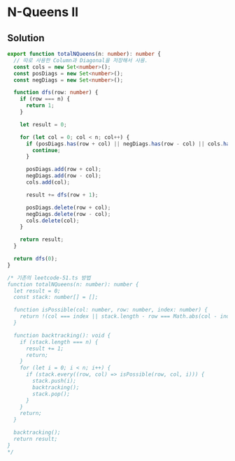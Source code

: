 # N-Queens II

## Solution

```typescript filename="solution.ts" copy 
export function totalNQueens(n: number): number {
  // 따로 사용한 Column과 Diagonal을 저장해서 사용.
  const cols = new Set<number>();
  const posDiags = new Set<number>();
  const negDiags = new Set<number>();

  function dfs(row: number) {
    if (row === n) {
      return 1;
    }

    let result = 0;

    for (let col = 0; col < n; col++) {
      if (posDiags.has(row + col) || negDiags.has(row - col) || cols.has(col)) {
        continue;
      }

      posDiags.add(row + col);
      negDiags.add(row - col);
      cols.add(col);

      result += dfs(row + 1);

      posDiags.delete(row + col);
      negDiags.delete(row - col);
      cols.delete(col);
    }

    return result;
  }

  return dfs(0);
}

/* 기존의 leetcode-51.ts 방법
function totalNQueens(n: number): number {
  let result = 0;
  const stack: number[] = [];

  function isPossible(col: number, row: number, index: number) {
    return !(col === index || stack.length - row === Math.abs(col - index));
  }

  function backtracking(): void {
    if (stack.length === n) {
      result += 1;
      return;
    }
    for (let i = 0; i < n; i++) {
      if (stack.every((row, col) => isPossible(row, col, i))) {
        stack.push(i);
        backtracking();
        stack.pop();
      }
    }
    return;
  }

  backtracking();
  return result;
}
*/
```
